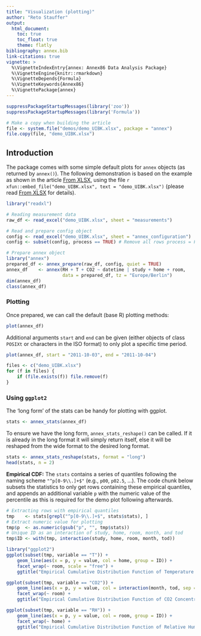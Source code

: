 ```yaml
---
title: "Visualization (plotting)"
author: "Reto Stauffer"
output:
  html_document:
    toc: true
    toc_float: true
    theme: flatly
bibliography: annex.bib
link-citations: true
vignette: >
  %\VignetteIndexEntry{annex: Annex86 Data Analysis Package}
  %\VignetteEngine{knitr::rmarkdown}
  %\VignetteDepends{Formula}
  %\VignetteKeywords{Annex86}
  %\VignettePackage{annex}
---
```


```r
suppressPackageStartupMessages(library('zoo'))
suppressPackageStartupMessages(library('Formula'))

# Make a copy when building the article
file <- system.file("demos/demo_UIBK.xlsx", package = "annex")
file.copy(file, "demo_UIBK.xlsx")
```

## Introduction

The package comes with some simple default plots for `annex` objects
(as returned by `annex()`). The following demonstration is based on the
example as shown in the article [From XLSX](from_xlsx.html), using the
file `r xfun::embed_file("demo_UIBK.xlsx", text = "demo_UIBK.xlsx")`
(please read [From XLSX](from_xlsx.html) for details).

```r
library("readxl")

# Reading measurement data
raw_df <- read_excel("demo_UIBK.xlsx", sheet = "measurements")

# Read and prepare config object
config <- read_excel("demo_UIBK.xlsx", sheet = "annex_configuration")
config <- subset(config, process == TRUE) # Remove all rows process = FALSE

# Prepare annex object
library("annex")
prepared_df <- annex_prepare(raw_df, config, quiet = TRUE)
annex_df    <- annex(RH + T + CO2 ~ datetime | study + home + room,
                     data = prepared_df, tz = "Europe/Berlin")
dim(annex_df)
class(annex_df)
```

### Plotting

Once prepared, we can call the default (base R) plotting methods:

```r
plot(annex_df)
```

Additional arguments `start` and `end` can be given (either objects
of class `POSIXt` or characters in the ISO format) to only plot
a specific time period.

```r
plot(annex_df, start = "2011-10-03", end = "2011-10-04")
```


```r
files <- c("demo_UIBK.xlsx")
for (f in files) {
    if (file.exists(f)) file.remove(f)
}
```

### Using `ggplot2`

The 'long form' of the stats can be handy for plotting with ggplot.

```r
stats <- annex_stats(annex_df)
```


To ensure we have the long form, `annex_stats_reshape()` can be called.
If it is already in the long format it will simply return itself, else
it will be reshaped from the wide format to the desired long format.

```r
stats <- annex_stats_reshape(stats, format = "long")
head(stats, n = 2)
```

**Empirical CDF:** The `stats` contains a series of quantiles
following the naming scheme `"^p[0-9\\.]+$"` (e.g., `p00`, `p02.5`, ...).
The code chunk below subsets the statistics to only get rows containing
these empirical quantiles, and appends an additional variable `p` with
the numeric value of the percentile as this is required for the
demo plot following afterwards.


```r
# Extracting rows with empirical quantiles
tmp    <- stats[grepl("^p[0-9\\.]+$", stats$stats), ]
# Extract numeric value for plotting
tmp$p  <- as.numeric(gsub("p", "", tmp$stats))
# Unique ID as an interaction of study, home, room, month, and tod
tmp$ID <- with(tmp, interaction(study, home, room, month, tod))
```

```r
library("ggplot2")
ggplot(subset(tmp, variable == "T")) +
    geom_line(aes(x = p, y = value, col = home, group = ID)) +
    facet_wrap(~ room, scale = "free") +
    ggtitle("Empirical Cumulative Distribution Function of Temperature by Room Type")
```

```r
ggplot(subset(tmp, variable == "CO2")) +
    geom_line(aes(x = p, y = value, col = interaction(month, tod, sep = " - "), group = ID)) +
    facet_wrap(~ room) +
    ggtitle("Empirical Cumulative Distribution Function of CO2 Concentration by Room Type")
```

```r
ggplot(subset(tmp, variable == "RH")) +
    geom_line(aes(x = p, y = value, col = room, group = ID)) +
    facet_wrap(~ home) +
    ggtitle("Empirical Cumulative Distribution Function of Relative Humidity by Home")
```



